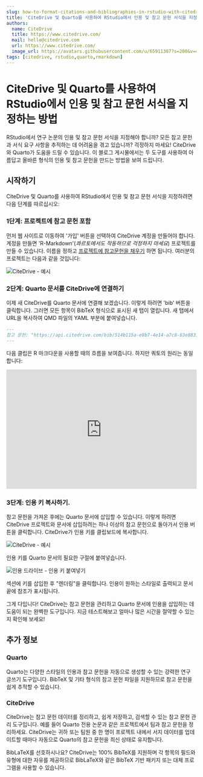 ```yaml
---
slug: how-to-format-citations-and-bibliographies-in-rstudio-with-citedrive-and-quarto
title: 'CiteDrive 및 Quarto를 사용하여 RStudio에서 인용 및 참고 문헌 서식을 지정하는 방법'
authors:
  name: CiteDrive
  title: https://www.citedrive.com/
  mail: hello@citedrive.com
  url: https://www.citedrive.com/
  image_url: https://avatars.githubusercontent.com/u/65911387?s=200&v=4
tags: [citedrive, rstudio,quarto,rmarkdown]
---
```


# CiteDrive 및 Quarto를 사용하여 RStudio에서 인용 및 참고 문헌 서식을 지정하는 방법


RStudio에서 연구 논문의 인용 및 참고 문헌 서식을 지정해야 합니까? 모든 참고 문헌과 서식 요구 사항을 추적하는 데 어려움을 겪고 있습니까? 걱정하지 마세요! CiteDrive와 Quarto가 도움을 드릴 수 있습니다. 이 블로그 게시물에서는 두 도구를 사용하여 아름답고 올바른 형식의 인용 및 참고 문헌을 만드는 방법을 보여 드립니다.


## 시작하기

CiteDrive 및 Quarto를 사용하여 RStudio에서 인용 및 참고 문헌 서식을 지정하려면 다음 단계를 따르십시오:


### 1단계: 프로젝트에 참고 문헌 포함

먼저 웹 사이트로 이동하여 '가입' 버튼을 선택하여 CiteDrive 계정을 만들어야 합니다. 계정을 만들면 'R-Markdown'(*콰르토에서도 작동하므로 걱정하지 마세요*) 프로젝트를 만들 수 있습니다. 이름을 정하고 [프로젝트에 참고문헌을 채우기](https://citedrive.medium.com/adding-bibliographic-references-to-rstudio-using-citedrive-create-citations-in-r-markdown-or-9b1e1ab59cf6) 하면 됩니다. 여러분의 프로젝트는 다음과 같을 것입니다:

![CiteDrive - 예시](@site/static/img/tutorial/citedrive_project_example.png)

### 2단계: Quarto 문서를 CiteDrive에 연결하기

이제 새 CiteDrive를 Quarto 문서에 연결해 보겠습니다. 이렇게 하려면 'bib' 버튼을 클릭합니다. 그러면 모든 항목이 BibTeX 형식으로 표시된 새 탭이 열립니다. 새 탭에서 URL을 복사하여 QMD 파일의 YAML 부분에 붙여넣습니다.


````md
---
참고 문헌: "https://api.citedrive.com/bib/514b115a-e8b7-4e14-a7c8-83e88337ad12/references.bib?x=eyJpZCI6ICI1MTRiFTE1YS1lOGI3LTRlMTQtYTdjOC04M2U4ODMzN2FkMTIiLCAidXNlciI6ICI5NzgiLCAic2lnbmF0dXJlIjogIjBkZDgzNGM1NDg2YzE2MTRhYTUzZDAyNmI1YjFhZjgxNTg3ODc4NDQ3Yzk1ODQ1ZWI2ZTA5UTQ5YTFlNDdlMGIifQ==.bib"
---
````

다음 클립은 R 마크다운을 사용할 때의 흐름을 보여줍니다. 하지만 쿼토의 원리는 동일합니다:

<iframe width="100%" height="315" src="https://www.youtube.com/embed/7ON96F0GD-Y" title="YouTube 동영상 플레이어" frameborder="0" allow="가속도계; 자동 재생; 클립보드 쓰기; 암호화된 미디어; 자이로스코프; 화면 내 그림" allowfullscreen></iframe>

### 3단계: 인용 키 복사하기.

참고 문헌을 가져온 후에는 Quarto 문서에 삽입할 수 있습니다. 이렇게 하려면 CiteDrive 프로젝트와 문서에 삽입하려는 하나 이상의 참고 문헌으로 돌아가서 인용 버튼을 클릭합니다. CiteDrive가 인용 키를 클립보드에 복사합니다.

![CiteDrive - 예시](@site/static/img/tutorial/citedrive_copy_citation.gif)

인용 키를 Quarto 문서의 필요한 구절에 붙여넣습니다.

![인용 드라이브 - 인용 키 붙여넣기](@site/static/img/tutorial/citedrive_paste_citation_rstudio.gif)


섹션에 키를 삽입한 후 "렌더링"을 클릭합니다. 인용이 원하는 스타일로 출력되고 문서 끝에 참조가 표시됩니다.

그게 다입니다! CiteDrive는 참고 문헌을 관리하고 Quarto 문서에 인용을 삽입하는 데 도움이 되는 완벽한 도구입니다. 지금 테스트해보고 얼마나 많은 시간을 절약할 수 있는지 확인해 보세요!

## 추가 정보

### Quarto
Quarto는 다양한 스타일의 인용과 참고 문헌을 자동으로 생성할 수 있는 강력한 연구 글쓰기 도구입니다. BibTeX 및 기타 형식의 참고 문헌 파일을 지원하므로 참고 문헌을 쉽게 추적할 수 있습니다.


### CiteDrive
CiteDrive는 참고 문헌 데이터를 정리하고, 쉽게 저장하고, 검색할 수 있는 참고 문헌 관리 도구입니다. 예를 들어 Quarto 전용 논문과 같은 프로젝트에서 팀과 참고 문헌을 정리하세요. CiteDrive는 귀하 또는 팀원 중 한 명이 프로젝트 내에서 서지 데이터를 업데이트할 때마다 자동으로 Quarto의 참고 문헌을 최신 상태로 유지합니다.

BibLaTeX를 선호하시나요? CiteDrive는 100% BibTeX를 지원하며 각 항목의 필드와 유형에 대한 자유를 제공하므로 BibLaTeX와 같은 BibTeX 기반 패키지 또는 대체 프로그램을 사용할 수 있습니다.